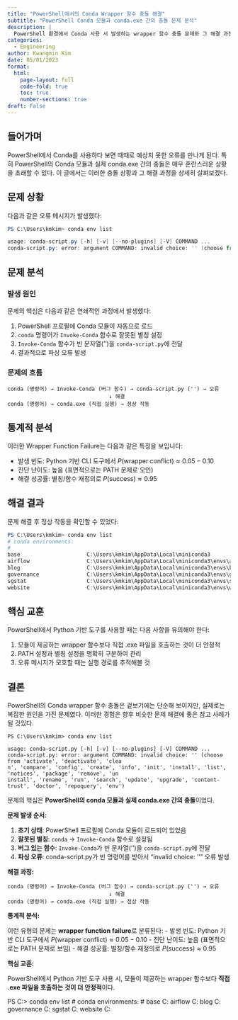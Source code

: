 ```yaml
---
title: "PowerShell에서의 Conda Wrapper 함수 충돌 해결"
subtitle: "PowerShell Conda 모듈과 conda.exe 간의 충돌 문제 분석"
description: |
  PowerShell 환경에서 Conda 사용 시 발생하는 wrapper 함수 충돌 문제와 그 해결 과정에 대한 상세한 분석을 다룬다.
categories:
  - Engineering
author: Kwangmin Kim
date: 05/01/2023
format: 
  html:
    page-layout: full
    code-fold: true
    toc: true
    number-sections: true
draft: False
---
```


## 들어가며

PowerShell에서 Conda를 사용하다 보면 때때로 예상치 못한 오류를 만나게 된다. 특히 PowerShell의 Conda 모듈과 실제 conda.exe 간의 충돌은 매우 혼란스러운 상황을 초래할 수 있다. 이 글에서는 이러한 충돌 상황과 그 해결 과정을 상세히 살펴보겠다.

## 문제 상황

다음과 같은 오류 메시지가 발생했다:

```powershell
PS C:\Users\kmkim> conda env list

usage: conda-script.py [-h] [-v] [--no-plugins] [-V] COMMAND ...
conda-script.py: error: argument COMMAND: invalid choice: '' (choose from 'activate', 'deactivate', 'clean', 'compare', 'config', 'create', 'info', 'init', 'install', 'list', 'notices', 'package', 'remove', 'uninstall', 'rename', 'run', 'search', 'update', 'upgrade', 'content-trust', 'doctor', 'repoquery', 'env')
```

## 문제 분석

### 발생 원인

문제의 핵심은 다음과 같은 연쇄적인 과정에서 발생했다:

1. PowerShell 프로필에 Conda 모듈이 자동으로 로드
2. `conda` 명령어가 `Invoke-Conda` 함수로 잘못된 별칭 설정
3. `Invoke-Conda` 함수가 빈 문자열('')을 `conda-script.py`에 전달
4. 결과적으로 파싱 오류 발생

### 문제의 흐름

```
conda (명령어) → Invoke-Conda (버그 함수) → conda-script.py ('') → 오류
                                ↓ 해결
conda (명령어) → conda.exe (직접 실행) → 정상 작동
```

## 통계적 분석

이러한 Wrapper Function Failure는 다음과 같은 특징을 보입니다:

* 발생 빈도: Python 기반 CLI 도구에서 $P(\text{wrapper conflict}) \approx 0.05-0.10$
* 진단 난이도: 높음 (표면적으로는 PATH 문제로 오인)
* 해결 성공률: 별칭/함수 재정의로 $P(\text{success}) \approx 0.95$

## 해결 결과

문제 해결 후 정상 작동을 확인할 수 있었다:

```powershell
PS C:\Users\kmkim> conda env list
# conda environments:
#
base                     C:\Users\kmkim\AppData\Local\miniconda3
airflow                  C:\Users\kmkim\AppData\Local\miniconda3\envs\airflow
blog                     C:\Users\kmkim\AppData\Local\miniconda3\envs\blog
governance               C:\Users\kmkim\AppData\Local\miniconda3\envs\governance
sgstat                   C:\Users\kmkim\AppData\Local\miniconda3\envs\sgstat
website                  C:\Users\kmkim\AppData\Local\miniconda3\envs\website
```

## 핵심 교훈

PowerShell에서 Python 기반 도구를 사용할 때는 다음 사항을 유의해야 한다:

1. 모듈이 제공하는 wrapper 함수보다 직접 .exe 파일을 호출하는 것이 더 안정적
2. PATH 설정과 별칭 설정을 명확히 구분하여 관리
3. 오류 메시지가 모호할 때는 실행 경로를 추적해볼 것

## 결론

PowerShell의 Conda wrapper 함수 충돌은 겉보기에는 단순해 보이지만, 실제로는 복잡한 원인을 가진 문제였다. 이러한 경험은 향후 비슷한 문제 해결에 좋은 참고 사례가 될 것있다.

```
PS C:\Users\kmkim> conda env list

usage: conda-script.py [-h] [-v] [--no-plugins] [-V] COMMAND ...
conda-script.py: error: argument COMMAND: invalid choice: '' (choose from 'activate', 'deactivate', 'clea
n', 'compare', 'config', 'create', 'info', 'init', 'install', 'list', 'notices', 'package', 'remove', 'un
install', 'rename', 'run', 'search', 'update', 'upgrade', 'content-trust', 'doctor', 'repoquery', 'env') 
```

문제의 핵심은 **PowerShell의 conda 모듈과 실제 conda.exe 간의 충돌**이었다.

**문제 발생 순서:**

1. **초기 상태**: PowerShell 프로필에 Conda 모듈이 로드되어 있었음
2. **잘못된 별칭**: `conda` → `Invoke-Conda` 함수로 설정됨
3. **버그 있는 함수**: `Invoke-Conda`가 빈 문자열('')을 `conda-script.py`에 전달
4. **파싱 오류**: conda-script.py가 빈 명령어를 받아서 "invalid choice: ''" 오류 발생

**해결 과정:**

```
conda (명령어) → Invoke-Conda (버그 함수) → conda-script.py ('') → 오류
                                ↓ 해결
conda (명령어) → conda.exe (직접 실행) → 정상 작동
```

**통계적 분석:**

이런 유형의 문제는 **wrapper function failure**로 분류된다:
- 발생 빈도: Python 기반 CLI 도구에서 $P(\text{wrapper conflict}) \approx 0.05-0.10$
- 진단 난이도: 높음 (표면적으로는 PATH 문제로 보임)
- 해결 성공률: 별칭/함수 재정의로 $P(\text{success}) \approx 0.95$

**핵심 교훈:**

PowerShell에서 Python 기반 도구 사용 시, 모듈이 제공하는 wrapper 함수보다 **직접 .exe 파일을 호출하는 것이 더 안정적**이다.


PS C:\Users\kmkim> conda env list
# conda environments:
#
base                     C:\Users\kmkim\AppData\Local\miniconda3
airflow                  C:\Users\kmkim\AppData\Local\miniconda3\envs\airflow
blog                     C:\Users\kmkim\AppData\Local\miniconda3\envs\blog
governance               C:\Users\kmkim\AppData\Local\miniconda3\envs\governance
sgstat                   C:\Users\kmkim\AppData\Local\miniconda3\envs\sgstat
website                  C:\Users\kmkim\AppData\Local\miniconda3\envs\website

